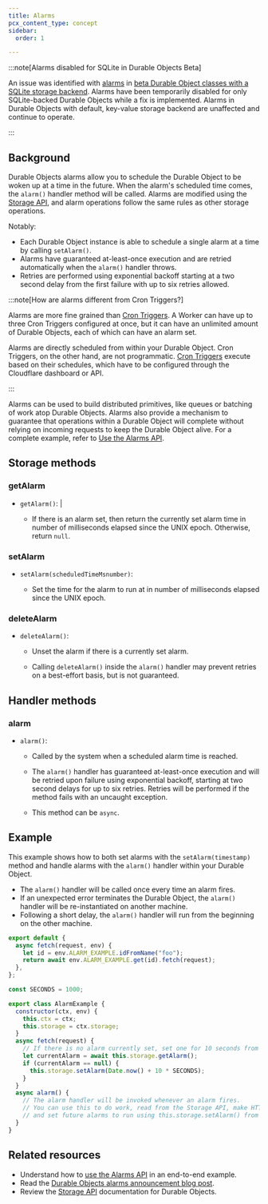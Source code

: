 ```yaml
---
title: Alarms
pcx_content_type: concept
sidebar:
  order: 1

---
```



:::note[Alarms disabled for SQLite in Durable Objects Beta]

An issue was identified with [alarms](/durable-objects/api/alarms/) in [beta Durable Object classes with a SQLite storage backend](/durable-objects/best-practices/access-durable-objects-storage/#sqlite-storage-backend). Alarms have been temporarily disabled for only SQLite-backed Durable Objects while a fix is implemented. Alarms in Durable Objects with default, key-value storage backend are unaffected and continue to operate.

:::

## Background

Durable Objects alarms allow you to schedule the Durable Object to be woken up at a time in the future. When the alarm's scheduled time comes, the `alarm()` handler method will be called. Alarms are modified using the [Storage API](/durable-objects/api/storage-api/), and alarm operations follow the same rules as other storage operations.

Notably:

* Each Durable Object instance is able to schedule a single alarm at a time by calling `setAlarm()`.
* Alarms have guaranteed at-least-once execution and are retried automatically when the `alarm()` handler throws.
* Retries are performed using exponential backoff starting at a two second delay from the first failure with up to six retries allowed.

:::note[How are alarms different from Cron Triggers?]


Alarms are more fine grained than [Cron Triggers](/workers/configuration/cron-triggers/#cron-triggers). A Worker can have up to three Cron Triggers configured at once, but it can have an unlimited amount of Durable Objects, each of which can have an alarm set.

Alarms are directly scheduled from within your Durable Object. Cron Triggers, on the other hand, are not programmatic. [Cron Triggers](/workers/configuration/cron-triggers/#cron-triggers) execute based on their schedules, which have to be configured through the Cloudflare dashboard or API.


:::

Alarms can be used to build distributed primitives, like queues or batching of work atop Durable Objects. Alarms also provide a mechanism to guarantee that operations within a Durable Object will complete without relying on incoming requests to keep the Durable Object alive. For a complete example, refer to [Use the Alarms API](/durable-objects/examples/alarms-api/).

## Storage methods

### getAlarm



* `getAlarm()`: <Type text='number' /> | <Type text='null' />

  * If there is an alarm set, then return the currently set alarm time in number of milliseconds elapsed since the UNIX epoch. Otherwise, return `null`.



### setAlarm



* `setAlarm(scheduledTimeMsnumber)`: <Type text='void' />

  * Set the time for the alarm to run at in number of milliseconds elapsed since the UNIX epoch.



### deleteAlarm



* `deleteAlarm()`: <Type text='void' />

  * Unset the alarm if there is a currently set alarm.

  * Calling `deleteAlarm()` inside the `alarm()` handler may prevent retries on a best-effort basis, but is not guaranteed.



## Handler methods

### alarm



* `alarm()`: <Type text='void' />

  * Called by the system when a scheduled alarm time is reached.

  * The `alarm()` handler has guaranteed at-least-once execution and will be retried upon failure using exponential backoff, starting at two second delays for up to six retries. Retries will be performed if the method fails with an uncaught exception.

  * This method can be `async`.



## Example

This example shows how to both set alarms with the `setAlarm(timestamp)` method and handle alarms with the `alarm()` handler within your Durable Object.

* The `alarm()` handler will be called once every time an alarm fires.
* If an unexpected error terminates the Durable Object, the `alarm()` handler will be re-instantiated on another machine.
* Following a short delay, the `alarm()` handler will run from the beginning on the other machine.

```js
export default {
  async fetch(request, env) {
    let id = env.ALARM_EXAMPLE.idFromName("foo");
    return await env.ALARM_EXAMPLE.get(id).fetch(request);
  },
};

const SECONDS = 1000;

export class AlarmExample {
  constructor(ctx, env) {
    this.ctx = ctx;
    this.storage = ctx.storage;
  }
  async fetch(request) {
    // If there is no alarm currently set, set one for 10 seconds from now
    let currentAlarm = await this.storage.getAlarm();
    if (currentAlarm == null) {
      this.storage.setAlarm(Date.now() + 10 * SECONDS);
    }
  }
  async alarm() {
    // The alarm handler will be invoked whenever an alarm fires.
    // You can use this to do work, read from the Storage API, make HTTP calls
    // and set future alarms to run using this.storage.setAlarm() from within this handler.
  }
}
```

## Related resources

* Understand how to [use the Alarms API](/durable-objects/examples/alarms-api/) in an end-to-end example.
* Read the [Durable Objects alarms announcement blog post](https://blog.cloudflare.com/durable-objects-alarms/).
* Review the [Storage API](/durable-objects/api/storage-api/) documentation for Durable Objects.
